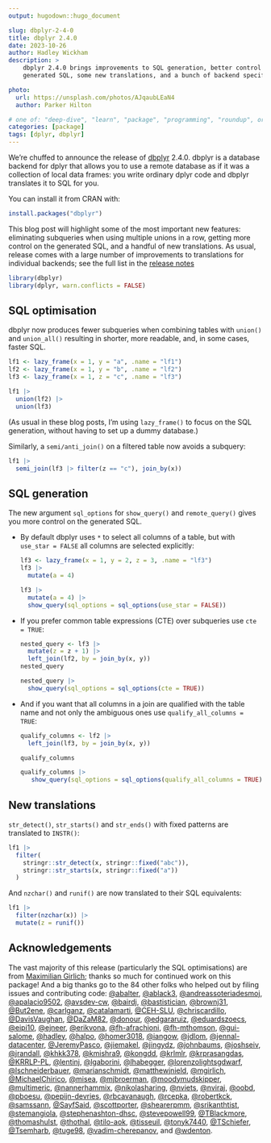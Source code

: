 ```yaml
---
output: hugodown::hugo_document

slug: dbplyr-2-4-0
title: dbplyr 2.4.0
date: 2023-10-26
author: Hadley Wickham
description: >
    dbplyr 2.4.0 brings improvements to SQL generation, better control over the
    generated SQL, some new translations, and a bunch of backend specific improvements.

photo:
  url: https://unsplash.com/photos/AJqaubLEaN4
  author: Parker Hilton

# one of: "deep-dive", "learn", "package", "programming", "roundup", or "other"
categories: [package] 
tags: [dplyr, dbplyr]
---
```


```{=html}
<!--
* also include something about dbplyr 2.3.1?
  * support for `join_by()`
  * many bugs introduced in 2.3.0 fixed

TODO:
* [x] Look over / edit the post's title in the yaml
* [x] Edit (or delete) the description; note this appears in the Twitter card
* [x] Pick category and tags (see existing with `hugodown::tidy_show_meta()`)
* [x] Find photo & update yaml metadata
* [x] Create `thumbnail-sq.jpg`; height and width should be equal
* [x] Create `thumbnail-wd.jpg`; width should be >5x height
* [x] `hugodown::use_tidy_thumbnails()`
* [x] Add intro sentence, e.g. the standard tagline for the package
* [x] `usethis::use_tidy_thanks()`
-->
```
We're chuffed to announce the release of [dbplyr](http://dbplyr.tidyverse.org/) 2.4.0.
dbplyr is a database backend for dplyr that allows you to use a remote database as if it was a collection of local data frames: you write ordinary dplyr code and dbplyr translates it to SQL for you.

You can install it from CRAN with:

```r
install.packages("dbplyr")
```

This blog post will highlight some of the most important new features: eliminating subqueries when using multiple unions in a row, getting more control on the generated SQL, and a handful of new translations.
As usual, release comes with a large number of improvements to translations for individual backends; see the full list in the [release notes](https://github.com/tidyverse/dbplyr/releases/tag/v2.4.0)

```r
library(dbplyr)
library(dplyr, warn.conflicts = FALSE)
```

## SQL optimisation

dbplyr now produces fewer subqueries when combining tables with `union()` and `union_all()` resulting in shorter, more readable, and, in some cases, faster SQL.

```r
lf1 <- lazy_frame(x = 1, y = "a", .name = "lf1")
lf2 <- lazy_frame(x = 1, y = "b", .name = "lf2")
lf3 <- lazy_frame(x = 1, z = "c", .name = "lf3")

lf1 |> 
  union(lf2) |>
  union(lf3)
```

(As usual in these blog posts, I'm using `lazy_frame()` to focus on the SQL generation, without having to set up a dummy database.)

Similarly, a `semi/anti_join()` on a filtered table now avoids a subquery:

```r
lf1 |> 
  semi_join(lf3 |> filter(z == "c"), join_by(x))
```

## SQL generation

The new argument `sql_options` for `show_query()` and `remote_query()` gives you more control on the generated SQL.

-   By default dbplyr uses `*` to select all columns of a table, but with `use_star = FALSE` all columns are selected explicitly:

    ```r
    lf3 <- lazy_frame(x = 1, y = 2, z = 3, .name = "lf3")
    lf3 |> 
      mutate(a = 4)

    lf3 |> 
      mutate(a = 4) |> 
      show_query(sql_options = sql_options(use_star = FALSE))
    ```

-   If you prefer common table expressions (CTE) over subqueries use `cte = TRUE`:

    ```r
    nested_query <- lf3 |> 
      mutate(z = z + 1) |> 
      left_join(lf2, by = join_by(x, y))
    nested_query

    nested_query |> 
      show_query(sql_options = sql_options(cte = TRUE))
    ```

-   And if you want that all columns in a join are qualified with the table name and not only the ambiguous ones use `qualify_all_columns = TRUE`:

    ```r
    qualify_columns <- lf2 |> 
      left_join(lf3, by = join_by(x, y))

    qualify_columns

    qualify_columns |> 
       show_query(sql_options = sql_options(qualify_all_columns = TRUE))
    ```

## New translations

`str_detect()`, `str_starts()` and `str_ends()` with fixed patterns are translated to `INSTR()`:

```r
lf1 |> 
  filter(
    stringr::str_detect(x, stringr::fixed("abc")),
    stringr::str_starts(x, stringr::fixed("a"))
  )
```

And `nzchar()` and `runif()` are now translated to their SQL equivalents:

```r
lf1 |> 
  filter(nzchar(x)) |> 
  mutate(z = runif())
```

## Acknowledgements

The vast majority of this release (particularly the SQL optimisations) are from [Maximilian Girlich](https://github.com/mgirlich); thanks so much for continued work on this package!
And a big thanks go to the 84 other folks who helped out by filing issues and contributing code: [\@abalter](https://github.com/abalter), [\@ablack3](https://github.com/ablack3), [\@andreassoteriadesmoj](https://github.com/andreassoteriadesmoj), [\@apalacio9502](https://github.com/apalacio9502), [\@avsdev-cw](https://github.com/avsdev-cw), [\@bairdj](https://github.com/bairdj), [\@bastistician](https://github.com/bastistician), [\@brownj31](https://github.com/brownj31), [\@But2ene](https://github.com/But2ene), [\@carlganz](https://github.com/carlganz), [\@catalamarti](https://github.com/catalamarti), [\@CEH-SLU](https://github.com/CEH-SLU), [\@chriscardillo](https://github.com/chriscardillo), [\@DavisVaughan](https://github.com/DavisVaughan), [\@DaZaM82](https://github.com/DaZaM82), [\@donour](https://github.com/donour), [\@edgararuiz](https://github.com/edgararuiz), [\@eduardszoecs](https://github.com/eduardszoecs), [\@eipi10](https://github.com/eipi10), [\@ejneer](https://github.com/ejneer), [\@erikvona](https://github.com/erikvona), [\@fh-afrachioni](https://github.com/fh-afrachioni), [\@fh-mthomson](https://github.com/fh-mthomson), [\@gui-salome](https://github.com/gui-salome), [\@hadley](https://github.com/hadley), [\@halpo](https://github.com/halpo), [\@homer3018](https://github.com/homer3018), [\@iangow](https://github.com/iangow), [\@jdlom](https://github.com/jdlom), [\@jennal-datacenter](https://github.com/jennal-datacenter), [\@JeremyPasco](https://github.com/JeremyPasco), [\@jiemakel](https://github.com/jiemakel), [\@jingydz](https://github.com/jingydz), [\@johnbaums](https://github.com/johnbaums), [\@joshseiv](https://github.com/joshseiv), [\@jrandall](https://github.com/jrandall), [\@khkk378](https://github.com/khkk378), [\@kmishra9](https://github.com/kmishra9), [\@kongdd](https://github.com/kongdd), [\@krlmlr](https://github.com/krlmlr), [\@krprasangdas](https://github.com/krprasangdas), [\@KRRLP-PL](https://github.com/KRRLP-PL), [\@lentinj](https://github.com/lentinj), [\@lgaborini](https://github.com/lgaborini), [\@lhabegger](https://github.com/lhabegger), [\@lorenzolightsgdwarf](https://github.com/lorenzolightsgdwarf), [\@lschneiderbauer](https://github.com/lschneiderbauer), [\@marianschmidt](https://github.com/marianschmidt), [\@matthewjnield](https://github.com/matthewjnield), [\@mgirlich](https://github.com/mgirlich), [\@MichaelChirico](https://github.com/MichaelChirico), [\@misea](https://github.com/misea), [\@mjbroerman](https://github.com/mjbroerman), [\@moodymudskipper](https://github.com/moodymudskipper), [\@multimeric](https://github.com/multimeric), [\@nannerhammix](https://github.com/nannerhammix), [\@nikolasharing](https://github.com/nikolasharing), [\@nviets](https://github.com/nviets), [\@nviraj](https://github.com/nviraj), [\@oobd](https://github.com/oobd), [\@pboesu](https://github.com/pboesu), [\@pepijn-devries](https://github.com/pepijn-devries), [\@rbcavanaugh](https://github.com/rbcavanaugh), [\@rcepka](https://github.com/rcepka), [\@robertkck](https://github.com/robertkck), [\@samssann](https://github.com/samssann), [\@SayfSaid](https://github.com/SayfSaid), [\@scottporter](https://github.com/scottporter), [\@shearerpmm](https://github.com/shearerpmm), [\@srikanthtist](https://github.com/srikanthtist), [\@stemangiola](https://github.com/stemangiola), [\@stephenashton-dhsc](https://github.com/stephenashton-dhsc), [\@stevepowell99](https://github.com/stevepowell99), [\@TBlackmore](https://github.com/TBlackmore), [\@thomashulst](https://github.com/thomashulst), [\@thothal](https://github.com/thothal), [\@tilo-aok](https://github.com/tilo-aok), [\@tisseuil](https://github.com/tisseuil), [\@tonyk7440](https://github.com/tonyk7440), [\@TSchiefer](https://github.com/TSchiefer), [\@Tsemharb](https://github.com/Tsemharb), [\@tuge98](https://github.com/tuge98), [\@vadim-cherepanov](https://github.com/vadim-cherepanov), and [\@wdenton](https://github.com/wdenton).
